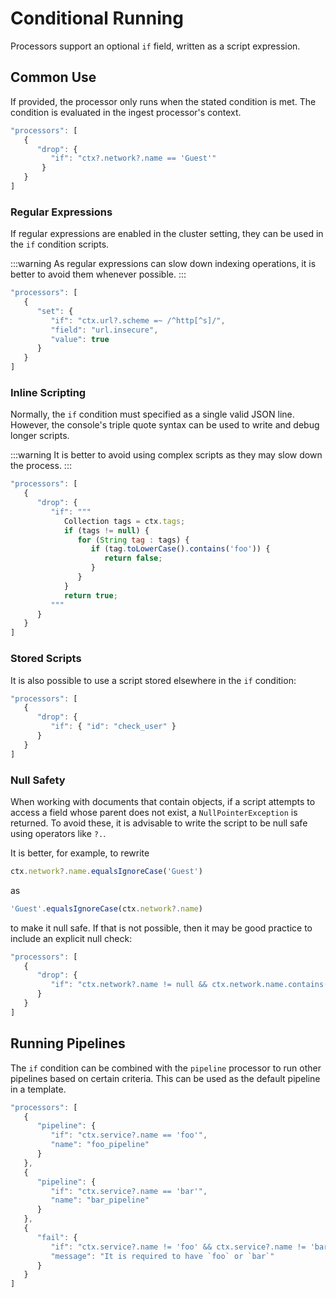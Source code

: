 # Conditional Running

Processors support an optional `if` field, written as a script expression.

## Common Use

If provided, the processor only runs when the stated condition is met. The condition is evaluated in the ingest processor's context.

```js
"processors": [
   {
      "drop": {
         "if": "ctx?.network?.name == 'Guest'"
	   }
   }
]
```

### Regular Expressions

If regular expressions are enabled in the cluster setting, they can be used in the `if` condition scripts.

:::warning
As regular expressions can slow down indexing operations, it is better to avoid them whenever possible.
:::

```js
"processors": [
   {
      "set": {
         "if": "ctx.url?.scheme =~ /^http[^s]/",
         "field": "url.insecure",
         "value": true
      }
   }
]
```

### Inline Scripting

Normally, the `if` condition must specified as a single valid JSON line. However, the console's triple quote syntax can be used to write and debug longer scripts.

:::warning
It is better to avoid using complex scripts as they may slow down the process.
:::

```js
"processors": [
   {
      "drop": {
         "if": """
            Collection tags = ctx.tags;
            if (tags != null) {
               for (String tag : tags) {
                  if (tag.toLowerCase().contains('foo')) {
                     return false;
                  }
               }
            }
            return true;
         """
      }
   }
]
```

### Stored Scripts

It is also possible to use a script stored elsewhere in the `if` condition:

```js
"processors": [
   {
      "drop": {
         "if": { "id": "check_user" }
      }
   }
]
```

### Null Safety

When working with documents that contain objects, if a script attempts to access a field whose parent does not exist, a `NullPointerException` is returned. To avoid these, it is advisable to write the script to be null safe using operators like `?.`.

It is better, for example, to rewrite

```js
ctx.network?.name.equalsIgnoreCase('Guest')
```
as

```js
'Guest'.equalsIgnoreCase(ctx.network?.name)
```

to make it null safe. If that is not possible, then it may be good practice to include an explicit null check:

```js
"processors": [
   {
      "drop": {
         "if": "ctx.network?.name != null && ctx.network.name.contains('Guest')"
      }
   }
]
```

## Running Pipelines

The `if` condition can be combined with the `pipeline` processor to run other pipelines based on certain criteria. This can be used as the default pipeline in a template.

```js
"processors": [
   {
      "pipeline": {
         "if": "ctx.service?.name == 'foo'",
         "name": "foo_pipeline"
      }
   },
   {
      "pipeline": {
         "if": "ctx.service?.name == 'bar'",
         "name": "bar_pipeline"
      }
   },
   {
      "fail": {
         "if": "ctx.service?.name != 'foo' && ctx.service?.name != 'bar'",
         "message": "It is required to have `foo` or `bar`"
      }
   }
]
```
